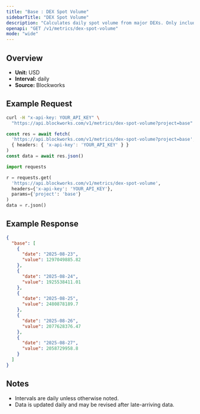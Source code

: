 ```yaml
---
title: "Base : DEX Spot Volume"
sidebarTitle: "DEX Spot Volume"
description: "Calculates daily spot volume from major DEXs. Only includes volumes from fee-paying liquidity pools"
openapi: "GET /v1/metrics/dex-spot-volume"
mode: "wide"
---
```


## Overview

- **Unit:** USD
- **Interval:** daily
- **Source:** Blockworks

## Example Request

<CodeGroup>

```bash cURL
curl -H "x-api-key: YOUR_API_KEY" \
  "https://api.blockworks.com/v1/metrics/dex-spot-volume?project=base"
```

```typescript TypeScript
const res = await fetch(
  'https://api.blockworks.com/v1/metrics/dex-spot-volume?project=base',
  { headers: { 'x-api-key': 'YOUR_API_KEY' } }
)
const data = await res.json()
```

```python Python
import requests

r = requests.get(
  'https://api.blockworks.com/v1/metrics/dex-spot-volume',
  headers={'x-api-key': 'YOUR_API_KEY'},
  params={'project': 'base'}
)
data = r.json()
```

</CodeGroup>

## Example Response

```json
{
  "base": [
    {
      "date": "2025-08-23",
      "value": 1297049885.82
    },
    {
      "date": "2025-08-24",
      "value": 1925538411.01
    },
    {
      "date": "2025-08-25",
      "value": 2480878189.7
    },
    {
      "date": "2025-08-26",
      "value": 2077628376.47
    },
    {
      "date": "2025-08-27",
      "value": 2058729958.8
    }
  ]
}
```

## Notes
- Intervals are daily unless otherwise noted.
- Data is updated daily and may be revised after late-arriving data.
